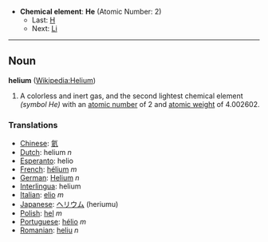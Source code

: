 *'''Chemical element''': '''He''' (Atomic Number: 2)
**Last: [[Hydrogen|H]]
**Next: [[Lithium|Li]]

----
== Noun ==
'''helium''' ([[en:Helium|Wikipedia:Helium]])

# A colorless and inert gas, and the second lightest chemical element ''(symbol He)'' with an [[atomic number]] of 2 and [[atomic weight]] of 4.002602.

===Translations===
*[[Chinese]]: [[氦]]
*[[Dutch]]: helium ''n''
*[[Esperanto]]: helio
*[[French]]: [[hélium]] ''m''
*[[German]]: [[Helium]] ''n''
*[[Interlingua]]: helium
*[[Italian]]: [[elio]] ''m''
*[[Japanese]]: [[ヘリウム]] (heriumu)
*[[Polish]]: [[hel]] ''m''
*[[Portuguese]]: [[hélio]] ''m''
*[[Romanian]]: [[heliu]] ''n''